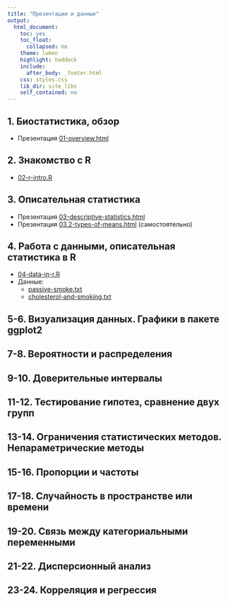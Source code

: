 ```yaml
---
title: "Презентации и данные"
output:
  html_document:
    toc: yes
    toc_float:
      collapsed: no
    theme: lumen
    highlight: haddock
    include:
      after_body: _footer.html
    css: styles.css
    lib_dir: site_libs
    self_contained: no
---
```


## 1. Биостатистика, обзор

- Презентация [01-overview.html](01-overview.html)

## 2. Знакомство с R

- [02-r-intro.R](02-r-intro.R)

## 3. Описательная статистика

- Презентация [03-descriptive-statistics.html](03-descriptive-statistics.html)
- Презентация [03.2-types-of-means.html](03.2-types-of-means.html)  (самостоятельно)

## 4. Работа с данными, описательная статистика в R

- [04-data-in-r.R](04-data-in-r.R)
- Данные:
    - [passive-smoke.txt](data/passive-smoke.txt)
    - [cholesterol-and-smoking.txt](data/cholesterol-and-smoking.txt)

## 5-6. Визуализация данных. Графики в пакете ggplot2

<!-- - Презентация [html](05-data-visualisation.html) -->
<!-- - [Код](06-ggplot2.R) -->

## 7-8. Вероятности и распределения

<!-- - Презентация [html](07-probabilities.html) -->
<!-- - Презентация [html](07.2-monty-hall-problem.html) (самостоятельно) -->
<!-- - [Код](08-probabilities-in-r.R) -->

## 9-10. Доверительные интервалы

<!-- - Презентация [html](09-confidence-intervals.html) -->
<!-- - [Код](10-confidence-intervals-in-r.R) -->

## 11-12. Тестирование гипотез, сравнение двух групп

<!-- - Презентация [html](11-hypothesis-testing.html) -->
<!-- - [Код](12-hypothesis-testing-in-r.R) -->

## 13-14. Ограничения статистических методов. Непараметрические методы

<!-- - Презентация [html](13-assumptions-and-nonparametrics.html) -->
<!-- - [Код](14-assumptions-and-nonparametrics-in-r.R) -->

## 15-16. Пропорции и частоты

<!-- - Презентация [html](15-proportions-and-frequencies.html) -->
<!-- - [Код](16-proportions-and-frequencies-in-r.R) -->

## 17-18. Случайность в пространстве или времени

<!-- - Презентация [html](17-randomness-in-space-and-time.html) -->
<!-- - [Код](18-randomness-in-space-and-time-in-r.R) -->

## 19-20. Связь между категориальными переменными

<!-- - Презентация [html](19-assotiation-between-categorical-data.html) -->
<!-- - [Код](20-assotiation-between-categorical-data-in-r.R) -->

## 21-22. Дисперсионный анализ

<!-- - Презентация [html](21-anova.html) -->
<!-- - [Код](22-anova-in-r.R) -->

## 23-24. Корреляция и регрессия

<!-- - Презентация [html](23-correlation-and-regression.html) -->
<!-- - [Код](24-correlation-and-regression-in-r.R) -->

